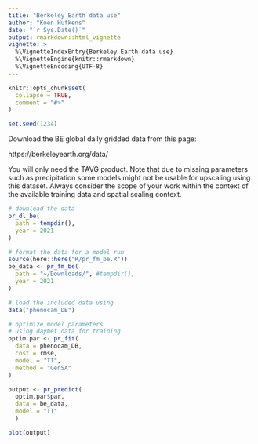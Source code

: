 ```yaml
---
title: "Berkeley Earth data use"
author: "Koen Hufkens"
date: "`r Sys.Date()`"
output: rmarkdown::html_vignette
vignette: >
  %\VignetteIndexEntry{Berkeley Earth data use}
  %\VignetteEngine{knitr::rmarkdown}
  %\VignetteEncoding{UTF-8}
---
```


```r
knitr::opts_chunk$set(
  collapse = TRUE,
  comment = "#>"
)

set.seed(1234)
```


Download the BE global daily gridded data from this page:

https://berkeleyearth.org/data/

You will only need the TAVG product. Note that due to missing parameters such as precipitation some models might not be usable for upscaling using this dataset. Always consider the scope of your work within the context of the available training data and spatial scaling context.

```r
# download the data
pr_dl_be(
  path = tempdir(),
  year = 2021
)
```

```r
# format the data for a model run
source(here::here("R/pr_fm_be.R"))
be_data <- pr_fm_be(
  path = "~/Downloads/", #tempdir(),
  year = 2021
)
```


```r
# load the included data using
data("phenocam_DB")

# optimize model parameters
# using daymet data for training
optim.par <- pr_fit(
  data = phenocam_DB,
  cost = rmse,
  model = "TT",
  method = "GenSA"
)
```

```r
output <- pr_predict(
  optim.par$par,
  data = be_data,
  model = "TT"
  )

```

```r
plot(output)
```
